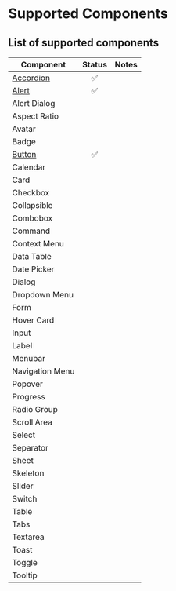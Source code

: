 # Supported Components

## List of supported components

| Component                               | Status | Notes |
| --------------------------------------- | :----: | :---- |
| [Accordion](/docs/components/accordion) |   ✅   |       |
| [Alert](/docs/components/alert)         |   ✅   |       |
| Alert Dialog                            |        |       |
| Aspect Ratio                            |        |       |
| Avatar                                  |        |       |
| Badge                                   |        |       |
| [Button](/docs/components/button)       |   ✅   |       |
| Calendar                                |        |       |
| Card                                    |        |       |
| Checkbox                                |        |       |
| Collapsible                             |        |       |
| Combobox                                |        |       |
| Command                                 |        |       |
| Context Menu                            |        |       |
| Data Table                              |        |       |
| Date Picker                             |        |       |
| Dialog                                  |        |       |
| Dropdown Menu                           |        |       |
| Form                                    |        |       |
| Hover Card                              |        |       |
| Input                                   |        |       |
| Label                                   |        |       |
| Menubar                                 |        |       |
| Navigation Menu                         |        |       |
| Popover                                 |        |       |
| Progress                                |        |       |
| Radio Group                             |        |       |
| Scroll Area                             |        |       |
| Select                                  |        |       |
| Separator                               |        |       |
| Sheet                                   |        |       |
| Skeleton                                |        |       |
| Slider                                  |        |       |
| Switch                                  |        |       |
| Table                                   |        |       |
| Tabs                                    |        |       |
| Textarea                                |        |       |
| Toast                                   |        |       |
| Toggle                                  |        |       |
| Tooltip                                 |        |       |
